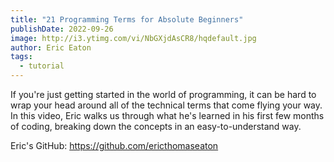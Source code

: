 ```yaml
---
title: "21 Programming Terms for Absolute Beginners"
publishDate: 2022-09-26
image: http://i3.ytimg.com/vi/NbGXjdAsCR8/hqdefault.jpg
author: Eric Eaton
tags:
  - tutorial
---
```


If you're just getting started in the world of programming, it can be hard to wrap your head around all of the technical terms that come flying your way. In this video, Eric walks us through what he's learned in his first few months of coding, breaking down the concepts in an easy-to-understand way.


<BlogYoutubeVideo videoId="NbGXjdAsCR8" />

Eric's GitHub: https://github.com/ericthomaseaton
